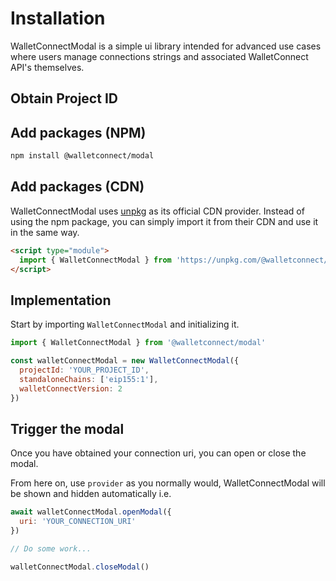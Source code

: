 
# Installation

WalletConnectModal is a simple ui library intended for advanced use cases where users manage connections strings and associated WalletConnect API's themselves.

## Obtain Project ID

<ObtainProjectIdPartial />

## Add packages (NPM)

```bash npm2yarn
npm install @walletconnect/modal
```

## Add packages (CDN)

WalletConnectModal uses [unpkg](https://www.unpkg.com/) as its official CDN provider.
Instead of using the npm package, you can simply import it from their CDN and use it in the same way.

```html
<script type="module">
  import { WalletConnectModal } from 'https://unpkg.com/@walletconnect/modal'
</script>
```

## Implementation

Start by importing `WalletConnectModal` and initializing it.

```js
import { WalletConnectModal } from '@walletconnect/modal'

const walletConnectModal = new WalletConnectModal({
  projectId: 'YOUR_PROJECT_ID',
  standaloneChains: ['eip155:1'],
  walletConnectVersion: 2
})
```

## Trigger the modal

Once you have obtained your connection uri, you can open or close the modal.

From here on, use `provider` as you normally would, WalletConnectModal will be shown and hidden automatically i.e.

```js
await walletConnectModal.openModal({
  uri: 'YOUR_CONNECTION_URI'
})

// Do some work...

walletConnectModal.closeModal()
```
